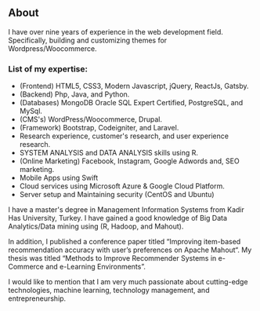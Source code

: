 ## About

I have over nine years of experience in the web development field. Specifically, building and customizing themes for Wordpress/Woocommerce.

### List of my expertise:
+ (Frontend) HTML5, CSS3, Modern Javascript, jQuery, ReactJs, Gatsby.
+ (Backend) Php, Java, and Python.
+ (Databases) MongoDB Oracle SQL Expert Certified, PostgreSQL, and MySql.
+ (CMS's) WordPress/Woocommerce, Drupal.
+ (Framework)  Bootstrap, Codeigniter, and Laravel.
+ Research experience, customer's research, and user experience research.
+ SYSTEM ANALYSIS and DATA ANALYSIS skills using R.
+ (Online Marketing) Facebook, Instagram, Google Adwords and, SEO marketing. 
+ Mobile Apps using Swift
+ Cloud services using Microsoft Azure & Google Cloud Platform.
+ Server setup and Maintaining security (CentOS and Ubuntu)

I have a master's degree in Management Information Systems from Kadir Has University, Turkey. I have gained a good knowledge of Big Data Analytics/Data mining using (R, Hadoop, and Mahout). 

In addition, I published a conference paper titled “Improving item-based recommendation accuracy with user’s preferences on Apache Mahout“. My thesis was titled “Methods to Improve Recommender Systems in e-Commerce and e-Learning Environments”.

I would like to mention that I am very much passionate about cutting-edge technologies, machine learning, technology management, and entrepreneurship.